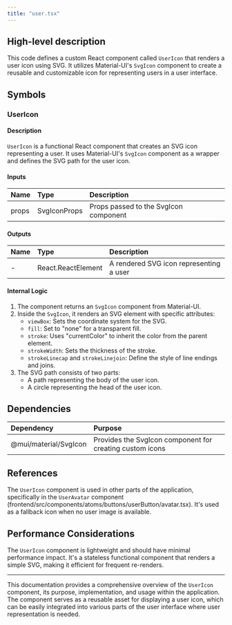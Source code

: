 ```yaml
---
title: "user.tsx"
---
```


## High-level description
This code defines a custom React component called `UserIcon` that renders a user icon using SVG. It utilizes Material-UI's `SvgIcon` component to create a reusable and customizable icon for representing users in a user interface.

## Symbols

### UserIcon
#### Description
`UserIcon` is a functional React component that creates an SVG icon representing a user. It uses Material-UI's `SvgIcon` component as a wrapper and defines the SVG path for the user icon.

#### Inputs
| Name | Type | Description |
|:-----|:-----|:------------|
| props | SvgIconProps | Props passed to the SvgIcon component |

#### Outputs
| Name | Type | Description |
|:-----|:-----|:------------|
| - | React.ReactElement | A rendered SVG icon representing a user |

#### Internal Logic
1. The component returns an `SvgIcon` component from Material-UI.
2. Inside the `SvgIcon`, it renders an SVG element with specific attributes:
   - `viewBox`: Sets the coordinate system for the SVG.
   - `fill`: Set to "none" for a transparent fill.
   - `stroke`: Uses "currentColor" to inherit the color from the parent element.
   - `strokeWidth`: Sets the thickness of the stroke.
   - `strokeLinecap` and `strokeLinejoin`: Define the style of line endings and joins.
3. The SVG path consists of two parts:
   - A path representing the body of the user icon.
   - A circle representing the head of the user icon.

## Dependencies
| Dependency | Purpose |
|:-----------|:--------|
| @mui/material/SvgIcon | Provides the SvgIcon component for creating custom icons |

## References
The `UserIcon` component is used in other parts of the application, specifically in the `UserAvatar` component (frontend/src/components/atoms/buttons/userButton/avatar.tsx). It's used as a fallback icon when no user image is available.

## Performance Considerations
The `UserIcon` component is lightweight and should have minimal performance impact. It's a stateless functional component that renders a simple SVG, making it efficient for frequent re-renders.

---

This documentation provides a comprehensive overview of the `UserIcon` component, its purpose, implementation, and usage within the application. The component serves as a reusable asset for displaying a user icon, which can be easily integrated into various parts of the user interface where user representation is needed.